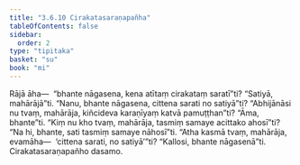 ```yaml
---
title: "3.6.10 Cirakatasaraṇapañha"
tableOfContents: false
sidebar:
  order: 2
type: "tipitaka"
basket: "su"
book: "mi"
---
```



<DynamicBreadcrumb />

<Division number="92" book="mi">

<Paragraph number="427" book="mi">
Rājā āha—  “bhante nāgasena, kena atītaṃ cirakataṃ saratī”ti? “Satiyā, mahārājā”ti. “Nanu, bhante nāgasena, cittena sarati no satiyā”ti? “Abhijānāsi nu tvaṃ, mahārāja, kiñcideva karaṇīyaṃ katvā pamuṭṭhan”ti? “Āma, bhante”ti. “Kiṃ nu kho tvaṃ, mahārāja, tasmiṃ samaye acittako ahosī”ti? “Na hi, bhante, sati tasmiṃ samaye nāhosī”ti. “Atha kasmā tvaṃ, mahārāja, evamāha—  ‘cittena sarati, no satiyā’”ti?
</Paragraph>

<Paragraph number="428" book="mi">
“Kallosi, bhante nāgasenā”ti.

</Paragraph>
</Division>

<Paragraph number="429" type="center" book="mi">
Cirakatasaraṇapañho dasamo.
</Paragraph>